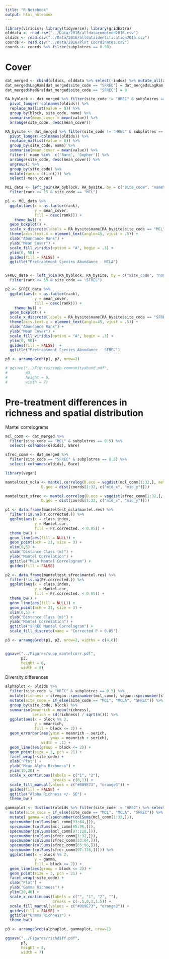 ```yaml
---
title: "R Notebook"
output: html_notebook
---
```


```r
library(viridis); library(tidyverse); library(gridExtra)
olddata <- read.csv("../Data/2016/alldatacombined2016.csv")
oldids <- read.csv("../Data/2016/alldataidentification2016.csv")
coords <- read.csv("../Data/2016/Plot Coordinates.csv")
coords <- coords %>% filter(subplotres == 0.50)
```

# Cover

```r
dat_merged <- cbind(oldids, olddata %>% select(-index) %>% mutate_all(as.numeric)) 
dat_merged$LagRam[dat_merged$site_code == "SFREC"] = dat_merged$LagRam[dat_merged$site_code == "SFREC"] +  dat_merged$MadGra[dat_merged$site_code == "SFREC"]
dat_merged$MadGra[dat_merged$site_code == "SFREC"] = 0

RA_byblock <- dat_merged %>% filter(site_code != "HREC" & subplotres == 0.5) %>%
  pivot_longer(-colnames(oldids)) %>%
  replace_na(list(value = 0)) %>%
  group_by(block, site_code, name) %>%
  summarise(mean_cover = mean(value)) %>%
  arrange(site_code, desc(mean_cover)) 

RA_bysite <- dat_merged %>% filter(site_code != "HREC" & subplotres == 0.5) %>%
  pivot_longer(-colnames(oldids)) %>%
  replace_na(list(value = 0)) %>%
  group_by(site_code, name) %>%
  summarise(mean_cover = mean(value)) %>%
  filter(! name %in%  c('Bare', 'Gopher')) %>%
  arrange(site_code, desc(mean_cover)) %>%
  ungroup() %>%
  group_by(site_code) %>%
  mutate(rank = c(1:n())) %>%
  select(-mean_cover)

MCL_data <- left_join(RA_byblock, RA_bysite, by = c("site_code", "name")) %>%
  filter(rank <= 15 & site_code == "MCL") 

p1 <- MCL_data %>%
  ggplot(aes(x = as.factor(rank),
             y = mean_cover,
             fill = desc(rank))) +
    theme_bw() +
  geom_boxplot() +
  scale_x_discrete(labels = RA_bysite$name[RA_bysite$site_code == "MCL" & RA_bysite$rank <= 20]) + 
  theme(axis.text.x = element_text(angle=45, vjust = .5)) +
  xlab("Abundance Rank") +
  ylab("Mean Cover") +
  scale_fill_viridis(option = "A", begin = .3) +
  ylim(0, 50) +
  guides(fill = FALSE) +
  ggtitle("Pretreatment Species Abundance - MCLA")


SFREC_data <- left_join(RA_byblock, RA_bysite, by = c("site_code", "name")) %>%
  filter(rank <= 15 & site_code == "SFREC") 

p2 <- SFREC_data %>%
  ggplot(aes(x = as.factor(rank),
             y = mean_cover,
             fill = desc(rank))) +
    theme_bw() +
  geom_boxplot() +
  scale_x_discrete(labels = RA_bysite$name[RA_bysite$site_code == "SFREC" & RA_bysite$rank <= 20]) + 
  theme(axis.text.x = element_text(angle=45, vjust = .5)) +
  xlab("Abundance Rank") +
  ylab("Mean Cover") +
  scale_fill_viridis(option = "A", begin = .3) +
  ylim(0, 50)+
  guides(fill = FALSE)  +
  ggtitle("Pretreatment Species Abundance - SFREC")

p3 <- arrangeGrob(p1, p2, nrow=2)

# ggsave("../Figures/supp_communityabund.pdf",
#        p3,
#        height = 6,
#        width = 7)
```

# Pre-treatment differences in richness and spatial distribution



Mantel correlograms

```r
mcl_comm <- dat_merged %>% 
  filter(site_code == "MCL" & subplotres == 0.5) %>%
  select(-colnames(oldids), Bare)

sfrec_comm <- dat_merged %>% 
  filter(site_code == "SFREC" & subplotres == 0.5) %>%
  select(-colnames(oldids), Bare)

library(vegan)

manteltest_mcla <- mantel.correlog(D.eco = vegdist(mcl_comm[1:32,], method = 'bray'),
                D.geo = dist(coords[1:32, c("mid_x", "mid_y")]))

manteltest_sfrec <- mantel.correlog(D.eco = vegdist(sfrec_comm[1:32,], method = 'bray'),
                D.geo = dist(coords[1:32, c("mid_x", "mid_y")]))

p1 <- data.frame(manteltest_mcla$mantel.res) %>%
  filter(!is.na(Pr.corrected.)) %>%
  ggplot(aes(x = class.index,
             y = Mantel.cor, 
             fill = Pr.corrected. < 0.05)) +
  theme_bw() +
  geom_line(aes(fill = NULL)) + 
  geom_point(pch = 21, size = 3) +
  xlim(0,5) +
  xlab("Distance Class (m)") +
  ylab("Mantel Correlation") +
  ggtitle("MCLA Mantel Correlogram") +
  guides(fill = FALSE)

p2 <- data.frame(manteltest_sfrec$mantel.res) %>%
  filter(!is.na(Pr.corrected.)) %>%
  ggplot(aes(x = class.index,
             y = Mantel.cor, 
             fill = Pr.corrected. < 0.05)) +
  theme_bw() +
  geom_line(aes(fill = NULL)) + 
  geom_point(pch = 21, size = 3) +
  xlim(0,5) +
  xlab("Distance Class (m)") +
  ylab("Mantel Correlation") +
  ggtitle("SFREC Mantel Correlogram") +
  scale_fill_discrete(name = "Corrected P < 0.05")

p3 <- arrangeGrob(p1, p2, nrow=2, widths = c(4,6))


ggsave("../Figures/supp_mantelcorr.pdf",
       p3,
       height = 6,
       width = 8)
```


Diversity differences

```r
alphaplot <- oldids %>% 
  filter(site_code != "HREC" & subplotres == 0.5) %>% 
  mutate(richness = c(vegan::specnumber(mcl_comm), vegan::specnumber(sfrec_comm))) %>%
  mutate(site_code = if_else(site_code == "MCL", "MCLA", "SFREC")) %>%
  group_by(site_code, block) %>%
  summarise(meanrich = mean(richness),
            serich = sd(richness) / sqrt(n())) %>%
  ggplot(aes(x = block %% 2,
             y = meanrich,
             fill = block <= 2)) +
  geom_errorbar(aes(ymin = meanrich - serich,
                    ymax = meanrich + serich),
                width = .1) +
  geom_line(aes(group = block <= 2)) +
  geom_point(size = 3, pch = 21) +
  facet_wrap(~site_code) +
  xlab("Plot") +
  ylab("Mean Alpha Richness") +
  ylim(10,20) +
  scale_x_continuous(labels = c("1", "2"),
                     breaks = c(0,1)) +
  scale_fill_manual(values = c("#009E73", "orange3")) +
  guides(fill = FALSE) +
  ggtitle("Alpha Richness +/- SE") +
  theme_bw()

gammaplot <- distinct(oldids %>% filter(site_code != "HREC") %>% select(site_code, block)) %>%
  mutate(site_code = if_else(site_code == "MCL", "MCLA", "SFREC")) %>%
  mutate( gamma = c(specnumber(colSums(mcl_comm[1:32,])),
  specnumber(colSums(mcl_comm[33:64,])),
  specnumber(colSums(mcl_comm[65:96,])),
  specnumber(colSums(mcl_comm[97:128,])),
  specnumber(colSums(sfrec_comm[1:32,])),
  specnumber(colSums(sfrec_comm[33:64,])),
  specnumber(colSums(sfrec_comm[65:96,])),
  specnumber(colSums(sfrec_comm[97:128,])))) %>%
  ggplot(aes(x = block %% 2,
             y = gamma,
             fill = block <= 2)) +
  geom_line(aes(group = block <= 2)) +
  geom_point(size = 3, pch = 21) +
  facet_wrap(~site_code) +
  xlab("Plot") +
  ylab("Gamma Richness") +
  ylim(20,40) +
  scale_x_continuous(labels = c("", "1", "2", ""),
                     breaks = c(-.5,0,1,1.5)) +
  scale_fill_manual(values = c("#009E73", "orange3")) +
  guides(fill = FALSE) +
  ggtitle("Gamma Richness") +
  theme_bw() 

p3 <- arrangeGrob(alphaplot, gammaplot, nrow=1)

ggsave("../Figures/richdiff.pdf",
       p3,
       height = 4,
       width = 7)
```

